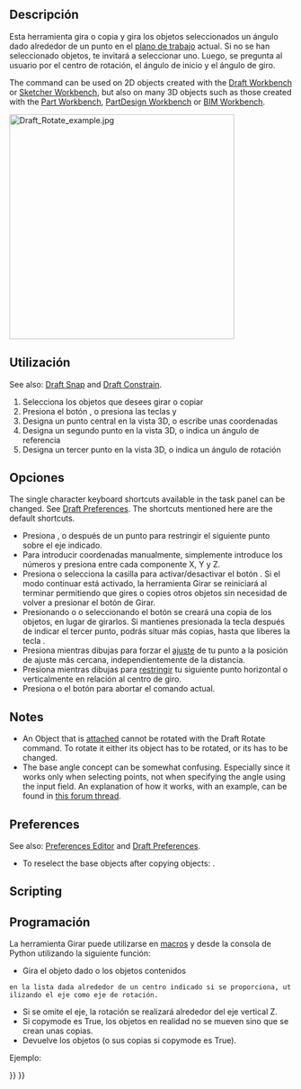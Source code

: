 <languages/>

{{Docnav
|[[Draft_Move|Move]]
|[[Draft_Scale|Scale]]
|[[Draft_Workbench|Draft]]
|IconL=Draft_Move.svg
|IconR=Draft_Scale.svg
|IconC=Workbench_Draft.svg
}}

<div class="mw-translate-fuzzy">
{{GuiCommand/es
|Name=Draft Rotate
|Name/es=Draft Rotate
|Workbenches=[[Draft_Workbench/es|Croquis]], [[Arch_Workbench/es|Arquitectura]]
|MenuLocation=Croquis → Girar
|Shortcut={{KEY|R}} {{KEY|O}}
}}
</div>

<span id="Description"></span>
==Descripción==

<div class="mw-translate-fuzzy">
Esta herramienta gira o copia y gira los objetos seleccionados un ángulo dado alrededor de un punto en el [[Draft SelectPlane/es|plano de trabajo]] actual. Si no se han seleccionado objetos, te invitará a seleccionar uno. Luego, se pregunta al usuario por el centro de rotación, el ángulo de inicio y el ángulo de giro.
</div>

The command can be used on 2D objects created with the [[Draft_Workbench|Draft Workbench]] or [[Sketcher_Workbench|Sketcher Workbench]], but also on many 3D objects such as those created with the [[Part_Workbench|Part Workbench]], [[PartDesign_Workbench|PartDesign Workbench]] or [[BIM_Workbench|BIM Workbench]].

[[Image:Draft_Rotate_example.jpg|400px]]
{{Caption|Rotating an object around a center point}}

<span id="Usage"></span>
<div class="mw-translate-fuzzy">
==Utilización==
</div>

See also: [[Draft_Snap|Draft Snap]] and [[Draft_Constrain|Draft Constrain]].

<div class="mw-translate-fuzzy">
# Selecciona los objetos que desees girar o copiar
# Presiona el botón {{KEY|[[Image:Draft Rotate.png|16px]] [[Draft Rotate/es|girar]]}}, o presiona las teclas {{KEY|R}} y {{KEY|O}}
# Designa un punto central en la vista 3D, o escribe unas coordenadas
# Designa un segundo punto en la vista 3D, o indica un ángulo de referencia
# Designa un tercer punto en la vista 3D, o indica un ángulo de rotación
</div>

<span id="Options"></span>
==Opciones==

The single character keyboard shortcuts available in the task panel can be changed. See [[Draft_Preferences|Draft Preferences]]. The shortcuts mentioned here are the default shortcuts.

<div class="mw-translate-fuzzy">
* Presiona {{KEY|X}}, {{KEY|Y}} o {{KEY|Z}} después de un punto para restringir el siguiente punto sobre el eje indicado.
* Para introducir coordenadas manualmente, simplemente introduce los números y presiona {{KEY|ENTER}} entre cada componente X, Y y Z.
* Presiona {{KEY|T}} o selecciona la casilla para activar/desactivar el botón {{KEY|'''Continuar'''}}. Si el modo continuar está activado, la herramienta Girar se reiniciará al terminar permitiendo que gires o copies otros objetos sin necesidad de volver a presionar el botón de Girar.
* Presionando {{KEY|ALT}} o {{KEY|C}} o seleccionando el botón {{KEY|'''Copiar'''}} se creará una copia de los objetos, en lugar de girarlos. Si mantienes presionada la tecla {{KEY|ALT}} después de indicar el tercer punto, podrás situar más copias, hasta que liberes la tecla {{KEY|ALT}}.
* Presiona {{KEY|CTRL}} mientras dibujas para forzar el [[Draft_Snap/es|ajuste]] de tu punto a la posición de ajuste más cercana, independientemente de la distancia.
* Presiona {{KEY|SHIFT}} mientras dibujas para [[Draft_Constrain/es|restringir]] tu siguiente punto horizontal o verticalmente en relación al centro de giro.
* Presiona {{KEY|ESC}} o el botón {{KEY|'''Cancelar'''}} para abortar el comando actual.
</div>

==Notes==

* An Object that is [[Part_EditAttachment|attached]] cannot be rotated with the Draft Rotate command. To rotate it either its {{PropertyData|Support}} object has to be rotated, or its {{PropertyData|Attachment Offset}} has to be changed.
* The base angle concept can be somewhat confusing. Especially since it works only when selecting points, not when specifying the angle using the input field. An explanation of how it works, with an example, can be found in [https://forum.freecad.org/viewtopic.php?p=736674#p736674 this forum thread].

==Preferences==

See also: [[Preferences_Editor|Preferences Editor]] and [[Draft_Preferences|Draft Preferences]].

* To reselect the base objects after copying objects: {{MenuCommand|Edit → Preferences → Draft → General → Select base objects after copying}}.

==Scripting==

<div class="mw-translate-fuzzy">
==Programación==
</div>

<div class="mw-translate-fuzzy">
La herramienta Girar puede utilizarse en [[macros/es|macros]] y desde la consola de Python utilizando la siguiente función:
</div>

{{Code|code=
rotated_list = rotate(objectslist, angle, center=Vector(0,0,0), axis=Vector(0,0,1), copy=False)
}}

<div class="mw-translate-fuzzy">
* Gira el objeto dado o los objetos contenidos 
 en la lista dada alrededor de un centro indicado si se proporciona, utilizando el eje como eje de rotación.
* Si se omite el eje, la rotación se realizará alrededor del eje vertical Z. 
* Si copymode es True, los objetos en realidad no se mueven sino que se crean unas copias. 
* Devuelve los objetos (o sus copias si copymode es True).
</div>

Ejemplo:

{{Code|code=
import FreeCAD as App
import Draft

doc = App.newDocument()

polygon1 = Draft.make_polygon(3, radius=300)
Draft.move(polygon1, App.Vector(1000, 0, 0))

# Rotation around the origin
angle1 = 45
rot2 = Draft.rotate(polygon1, angle1, copy=True)
rot3 = Draft.rotate(polygon1, 2*angle1, copy=True)
rot4 = Draft.rotate(polygon1, 4*angle1, copy=True)

polygon2 = Draft.make_polygon(3, radius=1000)
polygon3 = Draft.make_polygon(5, radius=500)
Draft.move(polygon2, App.Vector(2000, 0, 0))
Draft.move(polygon3, App.Vector(2000, 0, 0))

# Rotation around another point
angle2 = 60
cen = App.Vector(3100, 0, 0)
list2 = [polygon2, polygon3]
rot_list2 = Draft.rotate(list2, angle2, center=cen, copy=True)
rot_list3 = Draft.rotate(list2, 2*angle2, center=cen, copy=True)
rot_list4 = Draft.rotate(list2, 4*angle2, center=cen, copy=True)

doc.recompute()
}}


{{Docnav
|[[Draft_Move|Move]]
|[[Draft_Scale|Scale]]
|[[Draft_Workbench|Draft]]
|IconL=Draft_Move.svg
|IconR=Draft_Scale.svg
|IconC=Workbench_Draft.svg
}}

{{Draft Tools navi{{#translation:}}}}
{{Userdocnavi{{#translation:}}}}